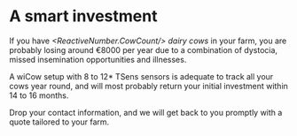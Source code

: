 
# A smart investment

If you have 
*<ReactiveNumber.CowCount/> dairy cows*
in your farm, you are probably losing around €8000 per year due to a 
combination of dystocia, missed insemination opportunities and illnesses. 

A wiCow setup with 8 to 12* TSens sensors is adequate to track all 
your cows year round, and will most probably return your initial
investment within 14 to 16 months.

Drop your contact information, and we will get back to you
promptly with a quote tailored to your farm.


